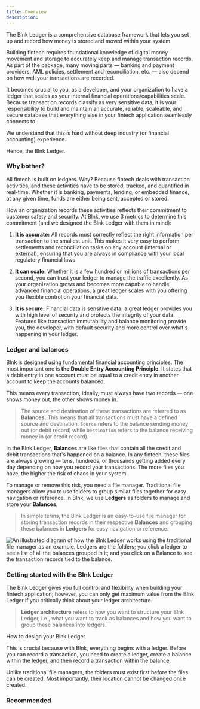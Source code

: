 ```yaml
---
title: Overview
description:
---
```

The Blnk Ledger is a comprehensive database framework that lets you set up and record how money is stored and moved within your system.

Building fintech requires foundational knowledge of digital money movement and storage to accurately keep and manage transaction records. As part of the package, many moving parts — banking and payment providers, AML policies, settlement and reconciliation, etc. — also depend on how well your transactions are recorded.

It becomes crucial to you, as a developer, and your organization to have a ledger that scales as your internal financial operations/capabilities scale. Because transaction records classify as very sensitive data, it is your responsibility to build and maintain an accurate, reliable, scaleable, and secure database that everything else in your fintech application seamlessly connects to.

We understand that this is hard without deep industry (or financial accounting) experience. 

Hence, the Blnk Ledger.

### Why bother?

All fintech is built on ledgers. Why? Because fintech deals with transaction activities, and these activities have to be stored, tracked, and quantified in real-time. Whether it is banking, payments, lending, or embedded finance, at any given time, funds are either being sent, accepted or stored. 

How an organization records these activities reflects their commitment to customer safety and security. At Blnk, we use 3 metrics to determine this commitment (and we designed the Blnk Ledger with them in mind):

1. **It is accurate:** All records must correctly reflect the right information per transaction to the smallest unit. This makes it very easy to perform settlements and reconciliation tasks on any account (internal or external), ensuring that you are always in compliance with your local regulatory financial laws.

2. **It can scale:** Whether it is a few hundred or millions of transactions per second, you can trust your ledger to manage the traffic excellently. As your organization grows and becomes more capable to handle advanced financial operations, a great ledger scales with you offering you flexible control on your financial data.

3. **It is secure:** Financial data is sensitive data; a great ledger provides you with high level of security and protects the integrity of your data. Features like transaction immutability and balance monitoring provide you, the developer, with default security and more control over what's happening in your ledger.

### Ledger and balances

Blnk is designed using fundamental financial accounting principles. The most important one is **the Double Entry Accounting Principle**. It states that a debit entry in one account must be equal to a credit entry in another account to keep the accounts balanced. 

This means every transaction, ideally, must always have two records — one shows money out, the other shows money in.

>The source and destination of these transactions are referred to as **Balances.** This means that all transactions must have a defined source and destination. `Source` refers to the balance sending money out (or debit record) while `Destination` refers to the balance receiving money in (or credit record).

In the Blnk Ledger, **Balances** are like files that contain all the credit and debit transactions that's happened on a balance. In any fintech, these files are always growing — tens, hundreds, or thousands getting added every day depending on how you record your transactions. The more files you have, the higher the risk of chaos in your system.

To manage or remove this risk, you need a file manager. Traditional file managers allow you to use folders to group similar files together for easy navigation or reference. In Blnk, we use **Ledgers** as folders to manage and store your **Balances**.

>In simple terms, the Blnk Ledger is an easy-to-use file manager for storing transaction records in their respective **Balances** and grouping these balances in **Ledgers** for easy navigation or reference.

![An illustrated diagram of how the Blnk Ledger works using the traditional file manager as an example. Ledgers are the folders; you click a ledger to see a list of all the balances grouped in it; and you click on a Balance to see the transaction records tied to the balance.](/images/blnk-ledger-overview.png)

### Getting started with the Blnk Ledger

The Blnk Ledger gives you full control and flexibility when building your fintech application; however, you can only get maximum value from the Blnk Ledger if you critically think about your ledger architecture.

>**Ledger architecture** refers to how you want to structure your Blnk Ledger, i.e., what you want to track as balances and how you want to group these balances into ledgers. 

<Card title="Understanding ledger architecture" icon="book-open-cover" href="/ledger/guide/ledger-architecture">
	How to design your Blnk Ledger
</Card>

This is crucial because with Blnk, everything begins with a ledger. Before you can record a transaction, you need to create a ledger, create a balance within the ledger, and then record a transaction within the balance.

Unlike traditional file managers, the folders must exist first before the files can be created. Most importantly, their location cannot be changed once created. 

### Recommended

<CardGroup>
    <Card title="Create a ledger" icon="book-open-cover" href="/ledger/tutorial/create-a-ledger">
    </Card>
    <Card title="Create a balance" icon="book-open-cover" href="/ledger/tutorial/create-a-balance">  
    </Card>
</CardGroup>

